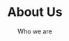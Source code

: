 ---
title: "About Us"
subtitle: "Who we are"

about:
  images:
    - "/images/about/01.jpg"
    - "/images/about/02.jpg"
    - "/images/about/03.jpg"
    - "/images/about/10.jpg"
    - "/images/about/05.jpg"
    - "/images/about/06.jpg"
    - "/images/about/07.jpg"
    - "/images/about/08.jpg"
    - "/images/about/09.jpg"
    - "/images/about/04.jpg"
  
  title: "A front-end developer, UI designer, and all-around doodler who enjoys developing accessible, usable and engaging websites & apps that bring your products to life." 
  description: |
    My expertise and passion for technology drive me to craft solutions that are both aesthetically pleasing and functional. With years of experience, I excel in creating unique brands, designing websites that meet the needs of your clients.


featuredBy:
  enable: true
  title: "featuring"
  brands:
    - "/images/brands/01.svg"
    - "/images/brands/02.svg"
    - "/images/brands/03.svg"
    - "/images/brands/04.svg"
    - "/images/brands/05.svg"


services:
  enable: true
  title: "What I can do for you"
  subtitle: "Services"
  rotatingIcon : true
  serviceLists:
  - title: "Strategy"
    active: true
    description: |
      I analyze the needs of customers, identify potential problems, and provide valuable insights & important future decisions.

  - title: "Design"
    active: true
    description: |
      I produce strong and user-friendly digital solutions in every project. My design process is about making complex solutions simple.

  - title: "Development"
    active: true
    description: |
      I build scalable websites that fit needs. Fun micro-interactions, delightful animations and easily maintainable backend.

  - title: "The whole deal"
    active: true
    description: |
      What sets me apart is ability to handle every aspect of web project, from branding to the implementation of your website.

  - title: "UX Research"
    active: false
    description: |
      Coming Soon...


whatClientsSay:
  title: "What Clients Say"
  subtitle: "Reviews"
  reviewsItems:
  - name: Harry Thompson
    info: Web Developer
    review: "The Astrojs theme is simply amazing! It provides a clean and modern design that perfectly fits my projects. The code is well-structured and easy to customize. I highly recommend it."

  - name: George Harrison
    info: UX Designer
    review: "As a UX designer, I appreciate the attention to detail in the Astrojs theme. It offers a seamless user experience with its smooth animations and intuitive layout. It has definitely elevated the overall look and feel of my websites."

  - name: Michael Johnson
    info: Frontend Developer
    review: "I've used many Astrojs themes before, but it stands out from the rest. It has a solid foundation, responsive design, and excellent performance. It saved me a lot of development time and allowed me to deliver high-quality websites to my clients."

  - name: Emily Brown
    info: Digital Marketer
    review: "It has been a game-changer for my marketing projects. Its SEO-friendly structure, fast loading times, and well-organized code have improved the overall performance of my websites. It's a reliable choice for anyone looking to boost their online presence."

  - name: David Wilson
    info: Freelancer
    review: "I'm impressed with the Astrojs theme's versatility. It caters to a wide range of projects, from simple portfolios to complex web applications. The extensive documentation and helpful support team make it even better. It is my go-to choice for Astrojs development."

      

---